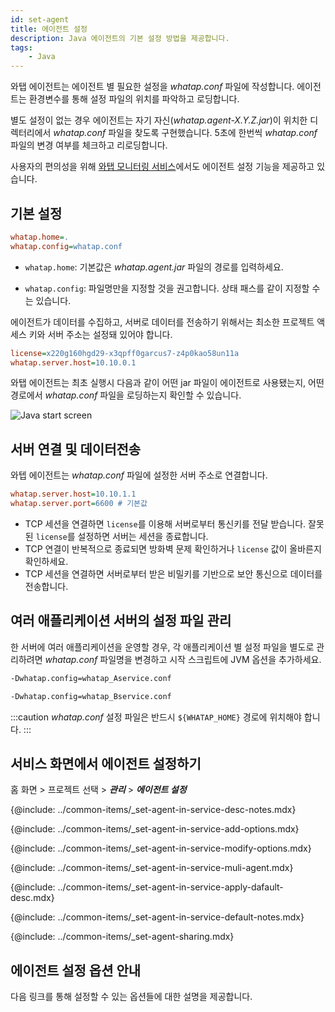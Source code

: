 ```yaml
---
id: set-agent
title: 에이전트 설정
description: Java 에이전트의 기본 설정 방법을 제공합니다.
tags:
    - Java
---
```


와탭 에이전트는 에이전트 별 필요한 설정을 *whatap.conf* 파일에 작성합니다. 에이전트는 환경변수를 통해 설정 파일의 위치를 파악하고 로딩합니다.

별도 설정이 없는 경우 에이전트는 자기 자신(*whatap.agent-X.Y.Z.jar*)이 위치한 디렉터리에서 *whatap.conf* 파일을 찾도록 구현했습니다. 5초에 한번씩 *whatap.conf* 파일의 변경 여부를 체크하고 리로딩합니다.

사용자의 편의성을 위해 [와탭 모니터링 서비스](https://service.whatap.io)에서도 에이전트 설정 기능을 제공하고 있습니다.

## 기본 설정

<!-- 담당자 확인 필요 -->
```ini title='whatap.conf 설정'
whatap.home=.
whatap.config=whatap.conf
```

* `whatap.home`: 기본값은 *whatap.agent.jar* 파일의 경로를 입력하세요.

* `whatap.config`: 파일명만을 지정할 것을 권고합니다. 상태 패스를 같이 지정할 수는 있습니다.

에이전트가 데이터를 수집하고, 서버로 데이터를 전송하기 위해서는 최소한 프로젝트 액세스 키와 서버 주소는 설정돼 있어야 합니다.

```ini title='whatap.conf 최소 설정 예시'
license=x220g160hgd29-x3qpff0garcus7-z4p0kao58un11a
whatap.server.host=10.10.0.1
```

와탭 에이전트는 최초 실행시 다음과 같이 어떤 jar 파일이 에이전트로 사용됐는지, 어떤 경로에서 *whatap.conf* 파일을 로딩하는지 확인할 수 있습니다.

![Java start screen](/img/set-java-agent-start.png)

## 서버 연결 및 데이터전송

와텝 에이전트는 *whatap.conf* 파일에 설정한 서버 주소로 연결합니다.

```ini title='whatap.conf'
whatap.server.host=10.10.1.1
whatap.server.port=6600 # 기본값
```

* TCP 세션을 연결하면 `license`를 이용해 서버로부터 통신키를 전달 받습니다. 잘못된 `license`를 설정하면 서버는 세션을 종료합니다.
* TCP 연결이 반복적으로 종료되면 방화벽 문제 확인하거나 `license` 값이 올바른지 확인하세요.
* TCP 세션을 연결하면 서버로부터 받은 비밀키를 기반으로 보안 통신으로 데이터를 전송합니다.

## 여러 애플리케이션 서버의 설정 파일 관리

한 서버에 여러 애플리케이션을 운영할 경우, 각 애플리케이션 별 설정 파일을 별도로 관리하려면 *whatap.conf* 파일명을 변경하고 시작 스크립트에 JVM 옵션을 추가하세요.

```bash title='A 서비스'
-Dwhatap.config=whatap_Aservice.conf
```

```bash title='B 서비스'
-Dwhatap.config=whatap_Bservice.conf
```

:::caution
*whatap.conf* 설정 파일은 반드시 `${WHATAP_HOME}` 경로에 위치해야 합니다.
:::


<!--서비스 화면에서 에이전트 설정하기 start-->
## 서비스 화면에서 에이전트 설정하기

홈 화면 > 프로젝트 선택 > ***관리*** > ***에이전트 설정***


<Desc name='whatap.conf'/>

<!--Notes-->
{@include: ../common-items/_set-agent-in-service-desc-notes.mdx}

<!--옵션추가하기-->
{@include: ../common-items/_set-agent-in-service-add-options.mdx} 

<!--옵션 수정 또는 삭제 -->
{@include: ../common-items/_set-agent-in-service-modify-options.mdx} 

<!-- 여러에이전트 동시 적용 -->
{@include: ../common-items/_set-agent-in-service-muli-agent.mdx}

<!-- 에이전트 기본값 적용 -->
{@include: ../common-items/_set-agent-in-service-apply-dafault-desc.mdx}


<DefaultItems name='whatap.conf'/>

<!--Notes-->
{@include: ../common-items/_set-agent-in-service-default-notes.mdx}

<!--설정 공유하기-->
{@include: ../common-items/_set-agent-sharing.mdx}  

<!--서비스 화면에서 에이전트 설정하기 end-->


## 에이전트 설정 옵션 안내

다음 링크를 통해 설정할 수 있는 옵션들에 대한 설명을 제공합니다.


<DocCardList/>